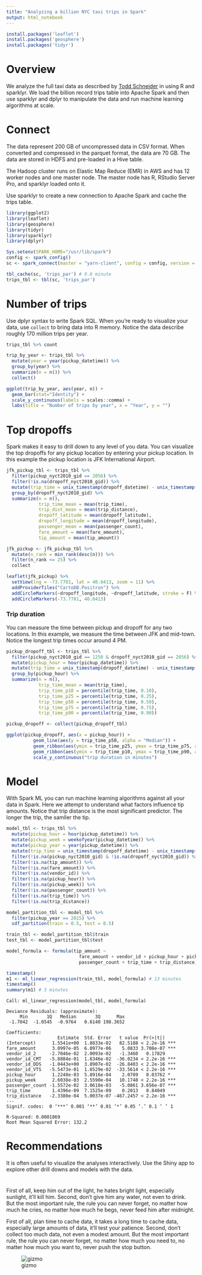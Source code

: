 ```yaml
---
title: "Analyzing a billion NYC taxi trips in Spark"
output: html_notebook
---
```


```r
install.packages('leaflet')
install.packages('geosphere')
install.packages('tidyr')
```

# Overview

We analyze the full taxi data as described by [Todd Schneider](http://toddwschneider.com/posts/analyzing-1-1-billion-nyc-taxi-and-uber-trips-with-a-vengeance/) in using R and sparklyr. We load the billion record trips table into Apache Spark and then use sparklyr and dplyr to manipulate the data and run machine learning algorithms at scale.

# Connect

The data represent 200 GB of uncompressed data in CSV format. When converted and compressed in the parquet format, the data are 70 GB. The data are stored in HDFS and pre-loaded in a Hive table.

The Hadoop cluster runs on Elastic Map Reduce (EMR) in AWS and has 12 worker nodes and one master node. The master node has R, RStudio Server Pro, and sparklyr loaded onto it.

Use sparklyr to create a new connection to Apache Spark and cache the trips table. 

```r
library(ggplot2)
library(leaflet)
library(geosphere)
library(tidyr)
library(sparklyr)
library(dplyr)

Sys.setenv(SPARK_HOME="/usr/lib/spark")
config <- spark_config()
sc <- spark_connect(master = "yarn-client", config = config, version = '1.6.1')

tbl_cache(sc, 'trips_par') # 9.6 minute
trips_tbl <- tbl(sc, 'trips_par')
```

# Number of trips

Use dplyr syntax to write Spark SQL. When you're ready to visualize your data, use `collect` to bring data into R memory. Notice the data describe roughly 170 million trips per year.

```r
trips_tbl %>% count

trip_by_year <- trips_tbl %>%
  mutate(year = year(pickup_datetime)) %>%
  group_by(year) %>%
  summarize(n = n()) %>%
  collect()

ggplot(trip_by_year, aes(year, n)) + 
  geom_bar(stat="Identity") +
  scale_y_continuous(labels = scales::comma) +
  labs(title = "Number of trips by year", x = "Year", y = "")
```

# Top dropoffs

Spark makes it easy to drill down to any level of you data. You can visualize the top dropoffs for any pickup location by entering your pickup location. In this example the pickup location is JFK International Airport.

```r
jfk_pickup_tbl <- trips_tbl %>%
  filter(pickup_nyct2010_gid == 2056) %>%
  filter(!is.na(dropoff_nyct2010_gid)) %>%
  mutate(trip_time = unix_timestamp(dropoff_datetime) - unix_timestamp(pickup_datetime)) %>%
  group_by(dropoff_nyct2010_gid) %>% 
  summarize(n = n(),
            trip_time_mean = mean(trip_time),
            trip_dist_mean = mean(trip_distance),
            dropoff_latitude = mean(dropoff_latitude),
            dropoff_longitude = mean(dropoff_longitude),
            passenger_mean = mean(passenger_count),
            fare_amount = mean(fare_amount),
            tip_amount = mean(tip_amount))

jfk_pickup <- jfk_pickup_tbl %>%
  mutate(n_rank = min_rank(desc(n))) %>%
  filter(n_rank <= 25) %>%
  collect

leaflet(jfk_pickup) %>% 
  setView(lng = -73.7781, lat = 40.6413, zoom = 11) %>%
  addProviderTiles("CartoDB.Positron") %>%
  addCircleMarkers(~dropoff_longitude, ~dropoff_latitude, stroke = F) %>%
  addCircleMarkers(-73.7781, 40.6413)
```


### Trip duration

You can measure the time between pickup and dropoff for any two locations. In this example, we measure the time between JFK and mid-town. Notice the longest trip times occur around 4 PM.

```r
pickup_dropoff_tbl <- trips_tbl %>%
  filter(pickup_nyct2010_gid == 1250 & dropoff_nyct2010_gid == 2056) %>%
  mutate(pickup_hour = hour(pickup_datetime)) %>%
  mutate(trip_time = unix_timestamp(dropoff_datetime) - unix_timestamp(pickup_datetime)) %>%
  group_by(pickup_hour) %>% 
  summarize(n = n(),
            trip_time_mean = mean(trip_time),
            trip_time_p10 = percentile(trip_time, 0.10),
            trip_time_p25 = percentile(trip_time, 0.25),
            trip_time_p50 = percentile(trip_time, 0.50),
            trip_time_p75 = percentile(trip_time, 0.75),
            trip_time_p90 = percentile(trip_time, 0.90))

pickup_dropoff <- collect(pickup_dropoff_tbl)

ggplot(pickup_dropoff, aes(x = pickup_hour)) +
          geom_line(aes(y = trip_time_p50, alpha = "Median")) +
          geom_ribbon(aes(ymin = trip_time_p25, ymax = trip_time_p75, alpha = "25–75th percentile")) +
          geom_ribbon(aes(ymin = trip_time_p10, ymax = trip_time_p90, alpha = "10–90th percentile")) +
          scale_y_continuous("trip duration in minutes")

```

# Model

With Spark ML you can run machine learning algorithms against all your data in Spark. Here we attempt to understand what factors influence tip amounts. Notice that trip distance is the most significant predictor. The longer the trip, the samller the tip.

```r
model_tbl <- trips_tbl %>%
  mutate(pickup_hour = hour(pickup_datetime)) %>%
  mutate(pickup_week = weekofyear(pickup_datetime)) %>%
  mutate(pickup_year = year(pickup_datetime)) %>%
  mutate(trip_time = unix_timestamp(dropoff_datetime) - unix_timestamp(pickup_datetime)) %>%
  filter(!is.na(pickup_nyct2010_gid) & !is.na(dropoff_nyct2010_gid)) %>%
  filter(!is.na(tip_amount)) %>%
  filter(!is.na(fare_amount)) %>%
  filter(!is.na(vendor_id)) %>%
  filter(!is.na(pickup_hour)) %>%
  filter(!is.na(pickup_week)) %>%
  filter(!is.na(passenger_count)) %>%
  filter(!is.na(trip_time)) %>%
  filter(!is.na(trip_distance))

model_partition_tbl <- model_tbl %>%
  filter(pickup_year == 2015) %>%
  sdf_partition(train = 0.5, test = 0.5)

train_tbl <- model_partition_tbl$train
test_tbl <- model_partition_tbl$test

model_formula <- formula(tip_amount ~ 
                           fare_amount + vendor_id + pickup_hour + pickup_week + 
                           passenger_count + trip_time + trip_distance)

timestamp()
m1 <- ml_linear_regression(train_tbl, model_formula) # 13 minutes
timestamp()
summary(m1) # 3 minutes

```
```
Call: ml_linear_regression(model_tbl, model_formula)

Deviance Residuals: (approximate):
     Min       1Q   Median       3Q      Max 
 -1.7042  -1.0545  -0.9764   0.6140 198.3652 

Coefficients:
                   Estimate  Std. Error   t value  Pr(>|t|)    
(Intercept)      1.5541e+00  1.8833e-02   82.5188 < 2.2e-16 ***
fare_amount      3.0997e-05  6.0977e-06    5.0833 3.708e-07 ***
vendor_id_2     -2.7046e-02  2.0093e-02   -1.3460   0.17829    
vendor_id_CMT   -5.8884e-01  1.6346e-02  -36.0234 < 2.2e-16 ***
vendor_id_DDS   -1.0443e+00  3.8907e-02  -26.8403 < 2.2e-16 ***
vendor_id_VTS   -5.5473e-01  1.6529e-02  -33.5614 < 2.2e-16 ***
pickup_hour      1.2248e-03  5.8916e-04    2.0789   0.03762 *  
pickup_week      2.6038e-03  2.5590e-04   10.1748 < 2.2e-16 ***
passenger_count -1.5572e-02  3.0618e-03   -5.0861 3.656e-07 ***
trip_time        1.4396e-09  7.1525e-09    0.2013   0.84049    
trip_distance   -2.3380e-04  5.0037e-07 -467.2457 < 2.2e-16 ***
---
Signif. codes:  0 ‘***’ 0.001 ‘**’ 0.01 ‘*’ 0.05 ‘.’ 0.1 ‘ ’ 1

R-Squared: 0.0001869
Root Mean Squared Error: 132.2
```

# Recommendations

It is often useful to visualize the analyses interactively. Use the Shiny app to explore other drill downs and models with the data.

#

First of all, keep him out of the light, he hates bright light, especially sunlight, it'll kill him. Second, don't give him any water, not even to drink. But the most important rule, the rule you can never forget, no matter how much he cries, no matter how much he begs, never feed him after midnight.

First of all, plan time to cache data, it takes a long time to cache data, especially large amounts of data, it'll test your patience. Second, don't collect too much data, not even a modest amount. But the most important rule, the rule you can never forget, no matter how much you need to, no matter how much you want to, never push the stop button.

![gizmo](nyc-taxi-data/gizmo.jpg)



